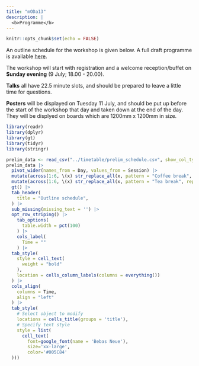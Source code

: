 ```yaml
---
title: "mODa13"
description: |
  <b>Programme</b>
---
```


```r
knitr::opts_chunk$set(echo = FALSE)
```

An outline schedule for the workshop is given below. A full draft programme is available [here](static/programme.html).

The workshop will start with registration and a welcome reception/buffet on **Sunday evening** (9 July; 18.00 - 20.00).

**Talks** all have 22.5 minute slots, and should be prepared to leave a little time for questions.

**Posters** will be displayed on Tuesday 11 July, and should be put up before the start of the workshop that day and taken down at the end of the day. They will be displyed on boards which are 1200mm x 1200mm in size.

```r
library(readr)
library(dplyr)
library(gt)
library(tidyr)
library(stringr)

prelim_data <- read_csv("../timetable/prelim_schedule.csv", show_col_types = FALSE)
prelim_data |> 
  pivot_wider(names_from = Day, values_from = Session) |>
  mutate(across(1:6, \(x) str_replace_all(x, pattern = "Coffee break", replacement = "Coffee"))) |>
  mutate(across(1:6, \(x) str_replace_all(x, pattern = "Tea break", replacement = "Tea"))) |>
  gt() |>
  tab_header(
    title = "Outline schedule",
  ) |>
  sub_missing(missing_text = '') |>
  opt_row_striping() |>
    tab_options(
      table.width = pct(100)
    ) |>
    cols_label(
      Time = ""
    ) |>
  tab_style(
    style = cell_text(
      weight = "bold"
    ),
    location = cells_column_labels(columns = everything())
  ) |>
  cols_align(
    columns = Time,
    align = "left"
  ) |>
  tab_style(
    # Select object to modify
    locations = cells_title(groups = 'title'),
    # Specify text style
    style = list(
      cell_text(
        font=google_font(name = 'Bebas Neue'), 
        size='xx-large',
        color='#005C84'
  )))
```
